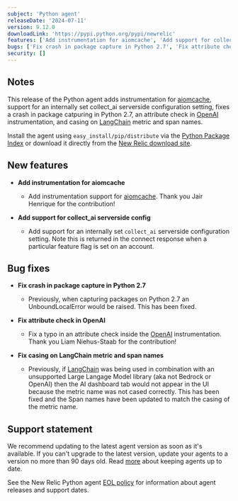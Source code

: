 ```yaml
---
subject: 'Python agent'
releaseDate: '2024-07-11'
version: 9.12.0
downloadLink: 'https://pypi.python.org/pypi/newrelic'
features: ['Add instrumentation for aiomcache', 'Add support for collect_ai serverside config']
bugs: ['Fix crash in package capture in Python 2.7', 'Fix attribute check in OpenAI', 'Fix casing on LangChain metric and span names']
security: []
---
```


## Notes

This release of the Python agent adds instrumentation for [aiomcache](https://pypi.org/project/aiomcache/), support for an internally set collect_ai serverside configuration setting, fixes a crash in package catpuring in Python 2.7, an attribute check in [OpenAI](https://pypi.org/project/openai) instrumentation, and casing on [LangChain](https://pypi.org/project/langchain/) metric and span names.

Install the agent using `easy_install/pip/distribute` via the [Python Package Index](https://pypi.python.org/pypi/newrelic) or download it directly from the [New Relic download site](https://download.newrelic.com/python_agent/release).

## New features

* **Add instrumentation for aiomcache**

    * Add instrumentation support for [aiomcache](https://pypi.org/project/aiomcache/). Thank you Jair Henrique for the contribution!

* **Add support for collect_ai serverside config**

    * Add support for an internally set `collect_ai` serverside configuration setting. Note this is returned in the connect response when a particular feature flag is set on an account. 

## Bug fixes

* **Fix crash in package capture in Python 2.7**

    * Previously, when capturing packages on Python 2.7 an UnboundLocalError would be raised. This has been fixed.

* **Fix attribute check in OpenAI**

    * Fix a typo in an attribute check inside the [OpenAI](https://pypi.org/project/openai) instrumentation. Thank you Liam Niehus-Staab for the contribution!

* **Fix casing on LangChain metric and span names**

    * Previously, if [LangChain](https://pypi.org/project/langchain/) was being used in combination with an unsupported Large Langage Model library (aka not Bedrock or OpenAI) then the AI dashboard tab would not appear in the UI because the metric name was not cased correctly. This has been fixed and the Span names have been updated to match the casing of the metric name.


## Support statement

We recommend updating to the latest agent version as soon as it's available. If you can't upgrade to the latest version, update your agents to a version no more than 90 days old. Read [more](/docs/new-relic-solutions/new-relic-one/install-configure/update-new-relic-agent/) about keeping agents up to date.

See the New Relic Python agent [EOL policy](/docs/apm/agents/python-agent/getting-started/python-agent-eol-policy/) for information about agent releases and support dates.
